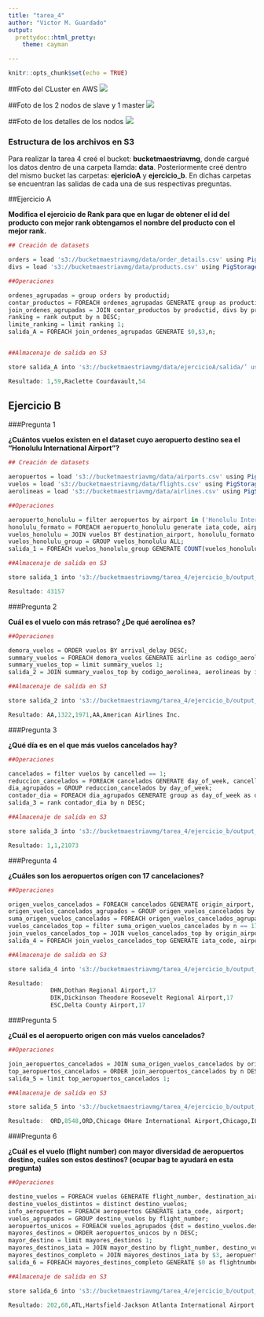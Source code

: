 ```yaml
---
title: "tarea_4"
author: "Victor M. Guardado"
output: 
  prettydoc::html_pretty:
    theme: cayman

---
```


```r
knitr::opts_chunk$set(echo = TRUE)
```


##Foto del CLuster en AWS
![](cluster.png)


##Foto de los 2 nodos de slave y 1 master
![](clusters.png)


##Foto de los detalles de los nodos
![](detalles.png)



### Estructura de los archivos en S3

Para realizar la tarea 4 creé el bucket: **bucketmaestriavmg**, donde cargué los datos dentro de una carpeta llamda: **data**. Posteriormente creé dentro del mismo bucket las carpetas: **ejericioA** y **ejercicio_b**. En dichas carpetas se encuentran las salidas de cada una de sus respectivas preguntas. 


##Ejercicio A

**Modifica el ejercicio de Rank para que en lugar de obtener el id del producto con mejor rank obtengamos el nombre del producto con el mejor rank.**

```r
## Creación de datasets 

orders = load 's3://bucketmaestriavmg/data/order_details.csv' using PigStorage(',') as (orderid:chararray,productid:chararray,unitprice:float,quantity:int,discount:float);
divs = load 's3://bucketmaestriavmg/data/products.csv' using PigStorage(',') as (productid:chararray, productname:chararray, supplierid:chararray, categoryid:chararray, quantityperunit:int, unitprice:float, unitsinstock:int, unitsonorder:int, reorderlevel:int, discounted:int);

##Operaciones

ordenes_agrupadas = group orders by productid;
contar_productos = FOREACH ordenes_agrupadas GENERATE group as productid,COUNT($1) as n;
join_ordenes_agrupadas = JOIN contar_productos by productid, divs by productid;
ranking = rank output by n DESC;
limite_ranking = limit ranking 1;
salida_A = FOREACH join_ordenes_agrupadas GENERATE $0,$3,n;


##Almacenaje de salida en S3

store salida_A into 's3://bucketmaestriavmg/data/ejercicioA/salida/’ using PigStorage(‘,’);
```


```r

Resultado: 1,59,Raclette Courdavault,54
```


## Ejercicio B 

###Pregunta 1

**¿Cuántos vuelos existen en el dataset cuyo aeropuerto destino sea el "Honolulu International Airport"?**

```r
## Creación de datasets 

aeropuertos = load 's3://bucketmaestriavmg/data/airports.csv' using PigStorage(',') as (iata_code:chararray,airport:chararray,city:chararray,state:chararray,country:chararray,latitude:float,longitude:float); 
vuelos = load 's3://bucketmaestriavmg/data/flights.csv' using PigStorage(',') as (year:int, month:int, day:int,day_of_week:int,airline:chararray,flight_number:int,tail_number:chararray,origin_airport:chararray,destination_airport:chararray,scheduled_departure:int,departure_time:int,departure_delay:int, taxi_out:int,wheels_off:int,scheduled_time:int,elapsed_time:int,air_time:int,distance:int,wheels_on:int,taxi_in:int,scheduled_arrival:int, arrival_time:int,arrival_delay:int,diverted:int,cancelled:int,cancellation_reason:chararray,air_system_delay:chararray,security_delay:chararray,airline_delay:chararray,late_aircraft_delay:chararray,weather_delay:chararray);
aerolineas = load 's3://bucketmaestriavmg/data/airlines.csv' using PigStorage(',') as (iata_code:chararray,airline:chararray);

##Operaciones

aeropuerto_honolulu = filter aeropuertos by airport in ('Honolulu International Airport');
honolulu_formato = FOREACH aeropuerto_honolulu generate iata_code, airport;
vuelos_honolulu = JOIN vuelos BY destination_airport, honolulu_formato BY iata_code;
vuelos_honolulu_group = GROUP vuelos_honolulu ALL;
salida_1 = FOREACH vuelos_honolulu_group GENERATE COUNT(vuelos_honolulu);

##Almacenaje de salida en S3

store salida_1 into 's3://bucketmaestriavmg/tarea_4/ejercicio_b/output_1' using PigStorage(',', '-schema');
```

```r

Resultado: 43157
```


###Pregunta 2

**Cuál es el vuelo con más retraso? ¿De qué aerolínea es?**

```r
##Operaciones

demora_vuelos = ORDER vuelos BY arrival_delay DESC;
summary_vuelos = FOREACH demora_vuelos GENERATE airline as codigo_aerolinea, numero_vuelo, demora;
summary_vuelos_top = limit summary_vuelos 1;
salida_2 = JOIN summary_vuelos_top by codigo_aerolinea, aerolineas by iata_code;

##Almacenaje de salida en S3

store salida_2 into 's3://bucketmaestriavmg/tarea_4/ejercicio_b/output_2/' using PigStorage(',', '-schema');
```

```r

Resultado: AA,1322,1971,AA,American Airlines Inc.
```


###Pregunta 3

**¿Qué día es en el que más vuelos cancelados hay?**

```r
##Operaciones

cancelados = filter vuelos by cancelled == 1;
reduccion_cancelados = FOREACH cancelados GENERATE day_of_week, cancelled;
dia_agrupados = GROUP reduccion_cancelados by day_of_week;
contador_dia = FOREACH dia_agrupados GENERATE group as day_of_week as dia, COUNT($1) as n;
salida_3 = rank contador_dia by n DESC;

##Almacenaje de salida en S3

store salida_3 into 's3://bucketmaestriavmg/tarea_4/ejercicio_b/output_3/' using PigStorage(',', '-schema');
```

```r

Resultado: 1,1,21073
```


###Pregunta 4

**¿Cuáles son los aeropuertos orígen con 17 cancelaciones?**

```r
##Operaciones

origen_vuelos_cancelados = FOREACH cancelados GENERATE origin_airport, cancelled;
origen_vuelos_cancelados_agrupados = GROUP origen_vuelos_cancelados by origin_airport;
suma_origen_vuelos_cancelados = FOREACH origen_vuelos_cancelados_agrupados GENERATE group as origin_airport, COUNT($1) as n;
vuelos_cancelados_top = filter suma_origen_vuelos_cancelados by n == 17;
join_vuelos_cancelados_top = JOIN vuelos_cancelados_top by origin_airport, aeropuertos by iata_code;
salida_4 = FOREACH join_vuelos_cancelados_top GENERATE iata_code, airport, n;

##Almacenaje de salida en S3

store salida_4 into 's3://bucketmaestriavmg/tarea_4/ejercicio_b/output_4/' using PigStorage(',', '-schema');
```

```r

Resultado: 
            DHN,Dothan Regional Airport,17
            DIK,Dickinson Theodore Roosevelt Regional Airport,17
            ESC,Delta County Airport,17
```


###Pregunta 5

**¿Cuál es el aeropuerto origen con más vuelos cancelados?**

```r
##Operaciones

join_aeropuertos_cancelados = JOIN suma_origen_vuelos_cancelados by origin_airport, airports by iata_code;
top_aeropuertos_cancelados = ORDER join_aeropuertos_cancelados by n DESC;
salida_5 = limit top_aeropuertos_cancelados 1;

##Almacenaje de salida en S3

store salida_5 into 's3://bucketmaestriavmg/tarea_4/ejercicio_b/output_5/' using PigStorage(',', '-schema');
```

```r

Resultado:  ORD,8548,ORD,Chicago OHare International Airport,Chicago,IL,USA,41.9796,-87.90446
```


###Pregunta 6

**¿Cuál es el vuelo (flight number) con mayor diversidad de aeropuertos destino, cuáles son estos destinos? (ocupar bag te ayudará en esta pregunta)**

```r
##Operaciones

destino_vuelos = FOREACH vuelos GENERATE flight_number, destination_airport;
destino_vuelos_distintos = distinct destino_vuelos;
info_aeropuertos = FOREACH aeropuertos GENERATE iata_code, airport;
vuelos_agrupados = GROUP destino_vuelos by flight_number;
aeropuertos_unicos = FOREACH vuelos_agrupados {dst = destino_vuelos.destination_airport; aeropuertos_unicos = distinct dst; GENERATE group as flight_number, COUNT(aeropuertos_unicos) as n;}; 
mayores_destinos = ORDER aeropuertos_unicos by n DESC;
mayor_destino = limit mayores_destinos 1;
mayores_destinos_iata = JOIN mayor_destino by flight_number, destino_vuelos_distintos by flight_number; 
mayores_destinos_completo = JOIN mayores_destinos_iata by $3, aeropuertos by iata_code;
salida_6 = FOREACH mayores_destinos_completo GENERATE $0 as flightnumber,$1 as flights_quantity,$3 as iata_code, $5 as airline; 

##Almacenaje de salida en S3

store salida_6 into 's3://bucketmaestriavmg/tarea_4/ejercicio_b/output_6/' using PigStorage(',', '-schema');
```

```r

Resultado: 202,68,ATL,Hartsfield-Jackson Atlanta International Airport
```


